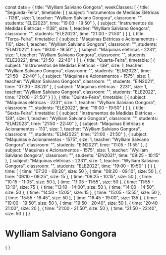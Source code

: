 const data = {
  title: "Wylliam Salviano Gongora",
  weekClasses: [
    {
      title: "Segunda-Feira",
      timetable: [
        {
          subject: "Instrumentos de Medidas Elétricas - 1138",
          size: 1,
          teacher: "Wylliam Salviano Gongora",
          classroom: "",
          students: "ELE2023",
          time: "19:00 - 19:50"
        },
        {
          subject: "Instrumentos de Medidas Elétricas - 1138",
          size: 1,
          teacher: "Wylliam Salviano Gongora",
          classroom: "",
          students: "ELE2023",
          time: "21:00 - 21:50"
        }
      ]
    },
    {
      title: "Terça-Feira",
      timetable: [
        {
          subject: "Máquinas Elétricas e Acionamentos - 110",
          size: 1,
          teacher: "Wylliam Salviano Gongora",
          classroom: "",
          students: "ELM2022",
          time: "19:00 - 19:50"
        },
        {
          subject: "Máquinas elétricas - 2231",
          size: 1,
          teacher: "Wylliam Salviano Gongora",
          classroom: "",
          students: "ELE2022",
          time: "21:50 - 22:40"
        }
      ]
    },
    {
      title: "Quarta-Feira",
      timetable: [
        {
          subject: "Instrumentos de Medidas Elétricas - 139",
          size: 1,
          teacher: "Wylliam Salviano Gongora",
          classroom: "",
          students: "ELM2023",
          time: "21:50 - 22:40"
        },
        {
          subject: "Máquinas e Acionamentos - 1575",
          size: 1,
          teacher: "Wylliam Salviano Gongora",
          classroom: "",
          students: "EIN2021",
          time: "07:30 - 08:20"
        },
        {
          subject: "Máquinas elétricas - 2231",
          size: 1,
          teacher: "Wylliam Salviano Gongora",
          classroom: "",
          students: "ELE2022",
          time: "21:00 - 21:50"
        }
      ]
    },
    {
      title: "Quinta-Feira",
      timetable: [
        {
          subject: "Máquinas elétricas - 2231",
          size: 1,
          teacher: "Wylliam Salviano Gongora",
          classroom: "",
          students: "ELE2022",
          time: "19:00 - 19:50"
        }
      ]
    },
    {
      title: "Sexta-Feira",
      timetable: [
        {
          subject: "Instrumentos de Medidas Elétricas - 139",
          size: 1,
          teacher: "Wylliam Salviano Gongora",
          classroom: "",
          students: "ELM2023",
          time: "21:50 - 22:40"
        },
        {
          subject: "Máquinas Elétricas e Acionamentos - 110",
          size: 1,
          teacher: "Wylliam Salviano Gongora",
          classroom: "",
          students: "ELM2022",
          time: "21:00 - 21:50"
        },
        {
          subject: "Máquinas e Acionamentos - 1575",
          size: 1,
          teacher: "Wylliam Salviano Gongora",
          classroom: "",
          students: "EIN2021",
          time: "11:05 - 11:55"
        },
        {
          subject: "Máquinas e Acionamentos - 1575",
          size: 1,
          teacher: "Wylliam Salviano Gongora",
          classroom: "",
          students: "EIN2021",
          time: "09:25 - 10:15"
        },
        {
          subject: "Máquinas elétricas - 2231",
          size: 1,
          teacher: "Wylliam Salviano Gongora",
          classroom: "",
          students: "ELE2022",
          time: "19:00 - 19:50"
        }
      ]
    }
  ],
  time: [
    {
      time: "07:30 - 08:20",
      size: 50
    },
    {
      time: "08:20 - 09:10",
      size: 50
    },
    {
      time: "09:10 - 09:25",
      size: 15
    },
    {
      time: "09:25 - 10:15",
      size: 50
    },
    {
      time: "10:15 - 11:05",
      size: 50
    },
    {
      time: "11:05 - 11:55",
      size: 50
    },
    {
      time: "11:55 - 13:10",
      size: 75
    },
    {
      time: "13:10 - 14:00",
      size: 50
    },
    {
      time: "14:00 - 14:50",
      size: 50
    },
    {
      time: "14:50 - 15:05",
      size: 15
    },
    {
      time: "15:05 - 15:55",
      size: 50
    },
    {
      time: "15:55 - 16:45",
      size: 50
    },
    {
      time: "16:45 - 19:00",
      size: 135
    },
    {
      time: "19:00 - 19:50",
      size: 50
    },
    {
      time: "19:50 - 20:40",
      size: 50
    },
    {
      time: "20:40 - 21:00",
      size: 20
    },
    {
      time: "21:00 - 21:50",
      size: 50
    },
    {
      time: "21:50 - 22:40",
      size: 50
    }
  ]
}

# Wylliam Salviano Gongora

<div>
    {
        <Grid
            title={data.title} 
            weekClasses={data.weekClasses} 
            time={data.time}
        />
    }
</div>